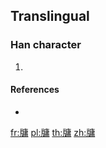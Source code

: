 {{character info/new}}
==Translingual==

===Han character===
{{Han char|rn=91|rad=片|as=11|sn=15|four=|canj=LLILB,LNILB}}

# {{defn|Han|sort=片11}}

====References====
* {{Han ref|kx=0694.191|hdz=32020.071|uh=7257|ud=29271}}

[[fr:牗]]
[[pl:牗]]
[[th:牗]]
[[zh:牗]]